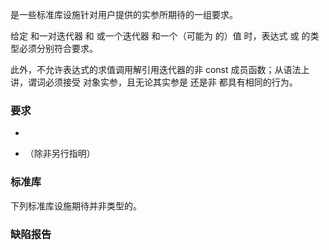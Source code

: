 {{cpp/named req/title|BinaryPredicate}}
{{cpp/named req/navbar}}

{{named req|BinaryPredicate}}是一些标准库设施针对用户提供的实参所期待的一组要求。

给定{{named req/core|BinaryPredicate}} {{tt|bin_pred}} 和一对迭代器 {{tt|iter1}} 和 {{tt|iter2}} 或一个迭代器 {{tt|iter}} 和一个（可能为 {{tt|const}} 的）值 {{tt|value}} 时，表达式 {{c|bin_pred(*iter1, *iter2)}} 或 {{c|bin_pred(*iter, value)}} 的类型必须分别符合{{named req|BooleanTestable}}要求。

此外，不允许表达式的求值调用解引用迭代器的非 const 成员函数；从语法上讲，谓词必须接受 {{tt|const}} 对象实参，且无论其实参是 {{tt|const}} 还是非 {{tt|const}} 都具有相同的行为。

===要求===
* {{named req|Predicate}}
* {{named req|CopyConstructible}}（除非另行指明）

===标准库===
下列标准库设施期待并非{{named req|Compare}}类型的{{named req/core|BinaryPredicate}}。
{{dsc begin}}
{{dsc inc | cpp/container/dsc unique | forward_list}}
{{dsc inc | cpp/container/dsc unique | list}}
{{dsc inc | cpp/algorithm/dsc find_end}}
{{dsc inc | cpp/algorithm/dsc find_first_of}}
{{dsc inc | cpp/algorithm/dsc adjacent_find}}
{{dsc inc | cpp/algorithm/dsc mismatch}}
{{dsc inc | cpp/algorithm/dsc equal}}
{{dsc inc | cpp/algorithm/dsc is_permutation}}
{{dsc inc | cpp/algorithm/dsc search}}
{{dsc inc | cpp/algorithm/dsc search_n}}
{{dsc inc | cpp/algorithm/dsc unique}}
{{dsc inc | cpp/algorithm/dsc unique_copy}}
{{dsc inc | cpp/utility/functional/dsc not2}}
{{dsc inc | cpp/container/dsc unordered_set}}
{{dsc inc | cpp/container/dsc unordered_map}}
{{dsc inc | cpp/container/dsc unordered_multiset}}
{{dsc inc | cpp/container/dsc unordered_multimap}}
{{dsc end}}

===缺陷报告===
{{dr list begin}}
{{dr list item|wg=lwg|dr=2114|paper=P2167R3|std=C++98|before=返回类型到 {{c/core|bool}} 的可转换性过于弱而无法反映实现的期待|after=加强要求}}
{{dr list item|wg=lwg|dr=3031|std=C++98|before=const 值上的要求不充分|after=加强要求}}
{{dr list end}}

{{langlinks|en|es|ja}}